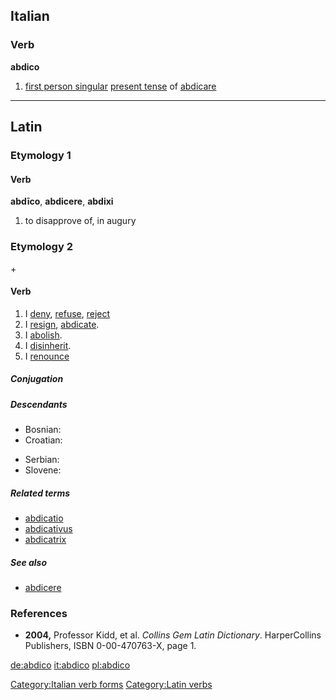 ==Italian==

===Verb===
'''abdico'''

# [[first person singular]]  [[present tense]] of [[abdicare]]

[[Category:Italian verb forms]]

----

==Latin==

===Etymology 1===
{{etystub}}

====Verb====
'''abdīco''', '''abdicere''', '''abdixi'''

# to disapprove of, in augury

===Etymology 2===
{{term|ab-#Latin|ab-|from|lang=la}} + {{term|dico|dicō|I dedicate|lang=la}}

====Verb====
{{la-verb|abdico|abdicō|abdicare|abdicāre|abdicavi|abdicāvī|abdicatum|abdicātum}}

# I [[deny]], [[refuse]], [[reject]]
# I [[resign]], [[abdicate]].
# I [[abolish]].
# I [[disinherit]].
# I [[renounce]]

=====Conjugation=====
{{la-conj-1st|abdic|abdicāv|abdicāt|11=abdic|22=abdicav|33=abdicat}}

=====Descendants=====
{{rel-top|Descendants}}
* Bosnian: {{l|bs|abdicirati}}
* Croatian: {{l|hr|abdicirati}}
{{mid2}}
* Serbian: {{l|sr|abdicirati}}
* Slovene: {{l|sl|abdicirati}}
{{bottom}}

=====Related terms=====
* [[abdicatio]]
* [[abdicativus]]
* [[abdicatrix]]

=====See also=====
* [[abdicere]]

===References===
* '''2004,''' Professor Kidd, et al. ''Collins Gem Latin Dictionary''. HarperCollins Publishers, ISBN 0-00-470763-X, page 1.
{{R:L&S|abdico}}

[[Category:Latin verbs]]

[[de:abdico]]
[[it:abdico]]
[[pl:abdico]]